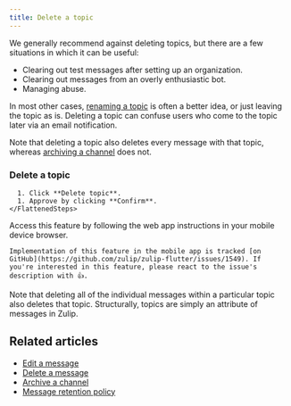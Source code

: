 ```yaml
---
title: Delete a topic
---
```




<AdminOnly />

We generally recommend against deleting topics, but there are a few
situations in which it can be useful:

* Clearing out test messages after setting up an organization.
* Clearing out messages from an overly enthusiastic bot.
* Managing abuse.

In most other cases, [renaming a topic](/help/rename-a-topic) is often a
better idea, or just leaving the topic as is. Deleting a topic can confuse
users who come to the topic later via an email notification.

Note that deleting a topic also deletes every message with that topic,
whereas [archiving a channel](/help/archive-a-channel) does not.

### Delete a topic

<Tabs>
  <TabItem label="Desktop/Web">
    <FlattenedSteps>
      <TopicActions />

      1. Click **Delete topic**.
      1. Approve by clicking **Confirm**.
    </FlattenedSteps>
  </TabItem>

  <TabItem label="Mobile">
    Access this feature by following the web app instructions in your
    mobile device browser.

    Implementation of this feature in the mobile app is tracked [on
    GitHub](https://github.com/zulip/zulip-flutter/issues/1549). If
    you're interested in this feature, please react to the issue's
    description with 👍.
  </TabItem>
</Tabs>

Note that deleting all of the individual messages within a particular
topic also deletes that topic. Structurally, topics are simply an
attribute of messages in Zulip.

## Related articles

* [Edit a message](/help/edit-a-message)
* [Delete a message](/help/delete-a-message)
* [Archive a channel](/help/archive-a-channel)
* [Message retention policy](/help/message-retention-policy)
